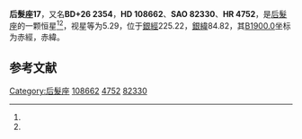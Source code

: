 {{Starbox begin
| name = 后髮座17
}}
{{Starbox observe
| epoch = [[J2000.0|J2000.0]]
| constell = [[后髮座|后髮座]]<ref name=SIMBAD>{{cite web
 | url=http://simbad.u-strasbg.fr/simbad/sim-id?Ident=HR+4752
 | title =Pulsating variable Star
 | publisher=Centre de Données astronomiques de Strasbourg
 | work=SIMBAD
 | accessdate=2012-07-13}}</ref><ref name=DATA>{{cite web
 | url=http://vizier.u-strasbg.fr/viz-bin/VizieR-5?-out.add=.&-source=5050&-corr=PK=HR&-out.max=9999&HR=4752
 | title=VizieR Detailed Page
 | accessdate=2012-07-13
 | archive-date=2016-03-05
 | archive-url=https://web.archive.org/web/20160305000542/http://vizier.u-strasbg.fr/viz-bin/VizieR-5?-out.add=.&-source=5050&-corr=PK=HR&-out.max=9999&HR=4752
 | dead-url=no
 }}</ref>
| 星官 = 
| ra = {{RA|12|28|54.7}}<ref name=SIMBAD /><ref name=DATA />
| dec = {{DEC|+25|54|46}}<ref name=SIMBAD /><ref name=DATA />
| appmag_v = 5.29<ref name=SIMBAD /><ref name=DATA />
}}
{{Starbox character
| class = A1IVp<ref name=SIMBAD /><ref name=DATA />
| b-v = -0.05<ref name=SIMBAD /><ref name=DATA />
| u-b = -0.12<ref name=SIMBAD /><ref name=DATA />
| r-i = -0.08<ref name=SIMBAD /><ref name=DATA />
| variable = 
}}
{{Starbox astrometry
| radial_v = -0.12
| prop_mo_ra = -3
| parallax = 0.021
| p_error = 
}}
{{Starbox catalog
| names =BD+26 2354，[[SAO星表|SAO]] 82330，[[HD星表|HD]] 108662，[[HR星表|HR]] 4752}}
{{Starbox reference |Simbad=HR+4752}}
{{Starbox end}}

'''后髮座17'''，又名'''BD+26 2354'''，'''HD 108662'''、'''SAO 82330'''、'''HR 4752'''，是[[后髮座|后髮座]]的一颗恒星<ref name=SIMBAD /><ref name=DATA />，视星等为5.29，位于[[銀道座標系|銀經]]225.22，[[銀道座標系|銀緯]]84.82，其[[B1900.0|B1900.0]]坐标为赤經{{RA|12|23|55}}，赤緯{{DEC|+26|84.82|59}}。

== 参考文献 ==
{{reflist}}

{{star-stub}}

{{后髮座恒星}}
[[Category:后髮座|Category:后髮座]]
[[Category:HD和HDE天體|108662]]
[[Category:HR天體|4752]]
[[Category:SAO天體|82330]]